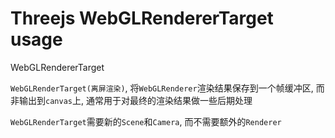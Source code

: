 
# Threejs WebGLRendererTarget usage

<MDMTitle id='rendertarget' href='#rendertarget' order={2}>
	WebGLRendererTarget
</MDMTitle>

`WebGLRenderTarget(离屏渲染)`, 将`WebGLRenderer`渲染结果保存到一个帧缓冲区, 而非输出到`canvas`上,
通常用于对最终的渲染结果做一些后期处理

`WebGLRenderTarget`需要新的`Scene`和`Camera`, 而不需要额外的`Renderer`
